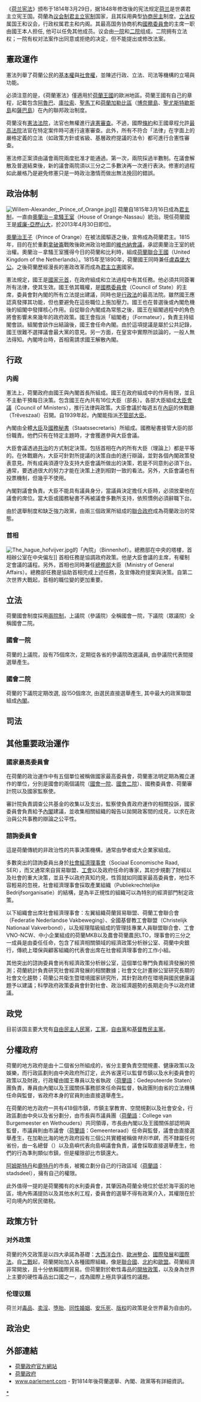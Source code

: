 {{Unreferenced|time=2021-05-29T16:19:59+00:00}}
{{荷兰政治}}
{{Portal|荷兰}}
《[[荷兰宪法|荷兰宪法]]》颁布于1814年3月29日，据1848年修改後的宪法规定[[荷兰|荷兰]]是世袭君主立宪王国。荷蘭為[[议会制|议会制]][[君主立宪制|君主立宪制]]国家，且其採用典型[[协商民主|协商民主]]制度。[[立法权|立法权]]属国王和议会，行政权属君主和内阁。其最高国务协商机构[[國家最高委員會_(荷蘭)#國務委員會|國務委員會]]的主席一职由國王本人担任, 他可以任免其他成员。议会由[[荷兰议会一院|一院]]和[[荷兰议会二院|二院]]组成。二院拥有立法权；一院有权对法案作出同意或拒绝的决定，但不能提出或修改法案。

==憲政運作==
{{main|荷兰宪法}}
憲法列舉了荷蘭公民的[[基本權_(憲法學)|基本權]]與[[社會權|社會權]]，並陳述行政、立法、司法等機構的立場與功能。

必須注意的是，《荷蘭憲法》僅適用於[[荷蘭王國|荷蘭王國]]的歐洲地區。荷蘭王國有自己的章程，記載包含[[阿魯巴|阿魯巴]]、[[庫拉索|庫拉索]]、[[荷屬聖馬丁|聖馬丁]]和[[荷蘭加勒比區|荷蘭加勒比區]]（[[博奈爾島|博奈爾島]]、[[聖尤斯特歇斯島|聖尤斯特歇斯島]]和[[薩巴島|薩巴島]]）在內的聯邦政治制度。

荷蘭沒有[[憲法法院|憲法法院]]，法官也無權進行[[違憲審查|違憲審查]]。不過，國際[[條約|條約]]和王國章程允許[[荷蘭最高法院|最高法院]]法官在特定案件時可進行違憲審查。此外，所有不符合「法律」在字面上的嚴格定義的立法（如政策方針或省級、基層政府提議的法令）都可進行合憲性審查。

憲法修正案須由議會兩院兩度批准才能通過。第一次，兩院採過半數制。在議會解散及普選結束後，新的議會兩院須以三分之二多數決再一次進行表決。修憲的過程如此嚴格乃是避免修憲只是一時政治激情而做出無法挽回的錯誤。

==政治体制==
[[Image:Willem-Alexander,_Prince_of_Orange.jpg|thumb]]]]
{{main|荷兰君主}}
荷蘭自1815年3月16日成為[[君主制|君主制]]，一直由[[奧蘭治－拿騷王室|奧蘭治－拿騷王室]]（House of Orange-Nassau）統治。現任荷蘭國王是[[威廉-亞歷山大_(荷蘭)|威廉-亞歷山大]]，於2013年4月30日即位。

[[奧蘭治王子|奧蘭治王子]]（Prince of Orange）在被法國驅逐之後，宣佈成為荷蘭君主。1815年，目的在於重劃[[拿破崙·波拿巴|拿破崙]]戰敗後歐洲政治地圖的[[維也納會議|維也納會議]]，承認奧蘭治王室的統治權。奧蘭治－拿騷王室獲得今日的荷蘭和比利時，組成[[荷蘭聯合王國|荷蘭聯合王國]]（United Kingdom of the Netherlands）。1815年至1890年，荷蘭國王同時兼任[[盧森堡大公|盧森堡大公]]。之後荷蘭歷經漫長的憲政改革而成為[[君主立憲|君主立憲]]國家。

憲法規定，國王是[[國家元首|國家元首]]，在政府組成和立法過程中有其任務。他必須共同簽署所有法律，使其生效。國王依其職權，是[[荷蘭國務委員會|國務委員會]]（Council of State）的主席，委員會對內閣的所有立法提出建議，同時也是[[行政法|行政法]]的最高法院。雖然國王應認真發揮其功能，但也要避免在這些職位上施加壓力。國王也在普選後或內閣危機後的組閣中發揮核心作用。自從聯合內閣成為常態之後，國王在組閣過程中的角色將會影響未來幾年的政府政策。國王會指派「組閣者」（Formateur），負責主持組閣會談。組閣會談作出結論後，國王會任命內閣。由於這項提議是屬於公共記錄，國王很難不選擇議會最大黨的意見。另一方面，在皇宮中實際所談論的，一般人無法得知。內閣垮台時，首相需請求國王解散內閣。

==行政==
===内阁===
{{main|荷兰内阁}}
憲法上，荷蘭政府由國王與內閣首長所組成。國王在政府組成中的作用有限，並且不主動干預每日決策。包含國王在內共有16位大臣（部長）。各部大臣組成[[荷蘭大臣會議|大臣會議]]（Council of Ministers），推行法律與政策。大臣會議於每週五在[[內庭|內庭]]的休戰廳（Trêveszaal）召開。自1939年起，內閣能指派[[不管部大臣|不管部大臣]]。

內閣由全體[[大臣|大臣]]及[[國務秘書|國務秘書]]（Staatssecretaris）所組成。國務秘書接管大臣的部份職責。他們只有在特定主題時，才會獲邀參與大臣會議。

大臣會議透過[[共治|共治]]的方式制定決策。包括首相在內的所有大臣（理論上）都是平等的。在休戰廳內，大臣可針對所提議的決策自由的進行辯論，並對各個內閣政策發表意見。所有成員須遵守及支持大臣會議所做出的決策，若是不同意則必須下台。通常，要透過很大的努力才能在決策上達到相對一致的看法。另外，大臣會議也有投票機制，但幾乎不使用。

內閣對議會負責。大臣不能具有議員身分，當議員決定擔任大臣時，必須放棄他在議會的席位。當大臣或國務秘書不再被議會多數所支持，依照慣例必須辭職下台。

由於選舉制度和缺乏強力政黨，由兩三個政黨所組成的[[聯合政府|聯合政府]]成為荷蘭政治的常態。

===首相===
[[Image:The_hague_hofvijver.jpg|thumb]]的「內院」（Binnenhof）。總務部在中央的塔樓，首相辦公室在中央偏左]]
{{main|荷蘭首相}}
首相任務是協調政府政策。他是大臣會議的主席，有權制定會議的議程。另外，首相也同時兼任[[荷蘭總務部|總務部]]大臣（Ministry of General Affairs）。總務部任務是協助首相完成上述任務，及宣傳政府提案與決策。自第二次世界大戰起，首相的職位變的更加重要。

==立法==
荷蘭國會制度採用[[兩院制|兩院制]]，上議院（參議院）全稱國會一院，下議院（眾議院）全稱國會二院。
===國會一院===
{{main|荷蘭國會一院}}
荷蘭的上議院，設有75個席次，定期從各省的參議院改選議員, 由參議院代表間接選舉產生。

===國會二院===
{{main|荷蘭國會二院}}
荷蘭的下議院定期改選, 設150個席次, 由選民直接選舉產生, 其中最大的政黨聯盟組成[[荷蘭內閣|內閣]]。

== 司法 ==
{{Main|荷蘭最高法院}}
==其他重要政治運作==
===國家最高委員會===
{{Main|國家最高委員會 (荷蘭)}}
在荷蘭的政治運作中有五個單位被稱做國家最高委員會，荷蘭憲法明定期為獨立運作的單位，分別是國會的兩個議院（[[荷蘭國會一院|國會一院]]、[[荷蘭國會二院|國會二院]]）、國務委員會、荷蘭審計院以及國家監察使。

審計院負責調查公共基金的收集以及支出，監察使負責政府運作的相關投訴，國家委員會負責給予[[荷蘭內閣|內閣]]建議，並收集相關組織的報告以拋開政客間的成見，以求在政治與公共事務的辯論之公平性。

===諮詢委員會===
這是荷蘭傳統的非政治性的共事決策機構，通常由學者或大企業家組成。

多數突出的諮詢委員出身於[[社會經濟理事會|社會經濟理事會]]（Sociaal Economische Raad, SER），而又通常來自貿易聯盟、[[工會|工會]]以及政府任命的專家，其初步規劃了財經以及社會的重大決策，並且予以政府真知灼見，性質就如同國家最高委員會，地位不容輕易的忽視，社會經濟理事會採取產業組織（Publiekrechtelijke Bedrijfsorganisatie）的結構，是為半正規性的組織可以為特別的經濟部門制定政策。

以下組織會出席社會經濟理事會：左翼組織荷蘭貿易聯盟、荷蘭工會聯合會（Federatie Nederlandse Vakbeweging）、全國基督教工會聯盟（Christelijk Nationaal Vakverbond），以及經理階級組成的管理技專業人員聯盟聯合會、工會VNO-NCW、中小企業組成的荷蘭MKB以及農會荷蘭農民LTO，理事會的三分之一成員是由委任任命，包含了經濟相關領域的經濟政策分析辦公室、荷蘭中央銀行，傳統上環保與顧客組織的代表會出席在社會經濟理事會的工作小組。

其他突出的諮詢委員會尚有經濟政策分析辦公室，這個單位專門負責經濟發展的預測；荷蘭統計負責研究社會經濟發展的相關數據；社會文化計畫辦公室研究長期的社會文化趨勢；荷蘭公共衛生暨環境國家研究所，其針對政府在環境與國民健康議題予以建議；科學政府政策委員會針對社會、政治經濟趨勢的長期走向予以政府建議。

==政党==
{{main|荷兰政党列表}}

目前该国主要大党有[[自由民主人民黨|自由民主人民黨]]，[[工黨_(荷蘭)|工黨]]，[[自由黨_(荷蘭)|自由黨]]和[[基督教民主黨_(荷蘭)|基督教民主黨]]。
==分權政府==
{{main|荷蘭省級政治}}
{{main|荷蘭市鎮政治}}
{{main|水利委員會}}
荷蘭的地方政府是由十二個省分所組成的，省分主要負責空間規畫、健康政策以及娛樂，而行政區劃則由中央政府所訂定，此外省還可以監督市鎮以及水利委員會的政策以及財政，行政權由國王專員以及省執政（[[荷蘭語|荷蘭語]]：Gedeputeerde Staten）團負責，專員由內閣以及王國關係事務部來任命與監督，執政團則由省的立法機構任命與監督，省政府本身的官員則由直接選舉產生。

在荷蘭的地方政府一共有418個市鎮，市鎮主掌教育、空間規劃以及社會安全，行政區劃由中央以及省分劃分，由市長與市議員團（[[荷蘭語|荷蘭語]]：College van Burgemeester en Wethouders）共同領導，市長由內閣以及王國關係部認明與監督，市議員則由市議會（[[荷蘭語|荷蘭語]]：Gemeenteraad）任命與監督，議會由直接選舉產生，在加勒比海的地方政府設有三個公共實體被稱做''特別市鎮''，而不隸屬任何省份，由一名總督（{{lang-nl|gezaghebber}}）以及島嶼代表向島嶼議會負責，議會採取直接選舉產生，他們的行為準則類似市鎮，但是權限卻比市鎮還大。
 
[[阿姆斯特丹|阿姆斯特丹]]和[[鹿特丹|鹿特丹]]的市長，被獨立劃分自己的行政區域（[[荷蘭語|荷蘭語]]：stadsdeel），擁有自己的權限。

此外值得一提的是荷蘭獨有的水利委員會，其肇因為荷蘭全境位於低於海平面的地區，境內佈滿提防以及其他水利工程，委員會的選舉不得有政黨介入，其權限在於可向境內的居民徵稅。

==政策方针==
===对外政策===
{{main|荷蘭外交}}
荷蘭的外交政策是以四大承諾為基礎：[[大西洋關係|大西洋合作]]、[[歐洲整合|歐洲整合]]、[[國際發展|國際發展]]和[[國際法|國際法]]。自[[二戰|二戰]]起，荷蘭開始加入各種國際組織，像是[[聯合國|聯合國]]、[[北約|北約]]和[[歐盟|歐盟]]。荷蘭經濟非常開放，且十分依賴國際貿易。但荷蘭對於軟性毒品的[[荷蘭毒品政策|開放政策]]，以及身為世界上主要的硬性毒品出口國之一，成為國際上極具爭議性的議題。

===伦理议题===
荷兰对[[毒品|毒品]]、[[卖淫|卖淫]]、[[堕胎|堕胎]]、[[同性婚姻|同性婚姻]]、[[安乐死|安乐死]]、[[版权|版权]]的政策是全世界最为自由的。

==政治史==

==外部連結==
*[http://www.regering.nl/ 荷蘭政府官方網站] {{Wayback|url=http://www.regering.nl/ |date=20090118073322 }}{{nl}}
*[https://web.archive.org/web/20070313155307/http://www.netherlands.info/Government.html 荷蘭政府]{{en}}
*[http://www.parlement.com/ www.parlement.com] {{Wayback|url=http://www.parlement.com/ |date=20191017092811 }} - 對1814年後荷蘭選舉、內閣、政黨等有詳細資訊。{{nl}}

{{欧洲题目|政治}}




[[Category:荷兰政治|*]]